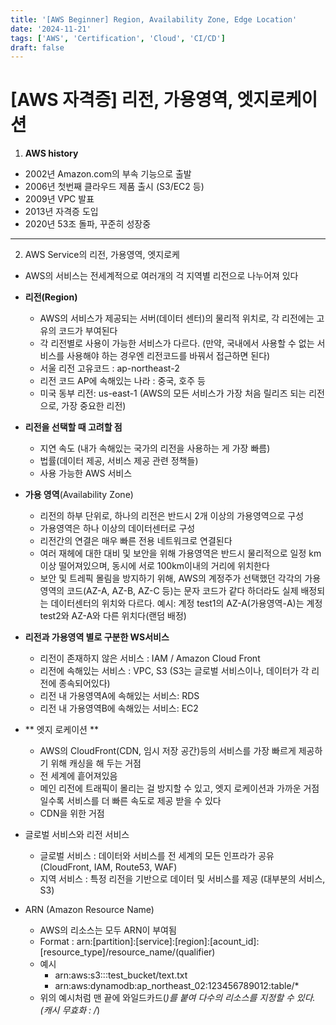 ```yaml
---
title: '[AWS Beginner] Region, Availability Zone, Edge Location'
date: '2024-11-21'
tags: ['AWS', 'Certification', 'Cloud', 'CI/CD']
draft: false
---
```

# [AWS 자격증] 리전, 가용영역, 엣지로케이션

1. **AWS history**
  - 2002년 Amazon.com의 부속 기능으로 출발
  - 2006년 첫번째 클라우드 제품 출시 (S3/EC2 등)
  - 2009년 VPC 발표
  - 2013년 자격증 도입
  - 2020년 53조 돌파, 꾸준히 성장중

---

2. AWS Service의 리전, 가용영역, 엣지로케
  - AWS의 서비스는 전세계적으로 여러개의 걱 지역별 리전으로 나누어져 있다
  - **리전(Region)** 
    - AWS의 서비스가 제공되는 서버(데이터 센터)의 물리적 위치로, 각 리전에는 고유의 코드가 부여된다
    - 각 리전별로 사용이 가능한 서비스가 다르다. (만약, 국내에서 사용할 수 없는 서비스를 사용해야 하는 경우엔 리전코드를 바꿔서 접근하면 된다)
    - 서울 리전 고유코드 : ap-northeast-2
    - 리전 코드 AP에 속해있는 나라 : 중국, 호주 등
    - 미국 동부 리전: us-east-1 (AWS의 모든 서비스가 가장 처음 릴리즈 되는 리전으로, 가장 중요한 리전)
  - **리전을 선택할 때 고려할 점**
    - 지연 속도 (내가 속해있는 국가의 리전을 사용하는 게 가장 빠름)
    - 법률(데이터 제공, 서비스 제공 관련 정책들)
    - 사용 가능한 AWS 서비스

  - **가용 영역**(Availability Zone)
    - 리전의 하부 단위로, 하나의 리전은 반드시 2개 이상의 가용영역으로 구성
    - 가용영역은 하나 이상의 데이터센터로 구성
    - 리전간의 연결은 매우 빠른 전용 네트워크로 연결된다
    - 여러 재헤에 대한 대비 및 보안을 위해 가용영역은 반드시 물리적으로 일정 km이상 떨어져있으며, 동시에 서로 100km이내의 거리에 위치한다
    - 보안 및 트레픽 몰림을 방지하기 위해, AWS의 계정주가 선택했던 각각의 가용영역의 코드(AZ-A, AZ-B, AZ-C 등)는 문자 코드가 같다 하더라도 실제 배정되는 데이터센터의 위치와 다르다. 
      예시: 계정 test1의 AZ-A(가용영역-A)는 계정 test2와 AZ-A와 다른 위치다(랜덤 배정)

  - **리전과 가용영역 별로 구분한 WS서비스**
    - 리전이 존재하지 않은 서비스 : IAM / Amazon Cloud Front
    - 리전에 속해있는 서비스 : VPC, S3 (S3는 글로벌 서비스이나, 데이터가 각 리전에 종속되어있다)
    - 리전 내 가용영역A에 속해있는 서비스: RDS
    - 리전 내 가용영역B에 속해있는 서비스: EC2

 - ** 엣지 로케이션 **
   - AWS의 CloudFront(CDN, 임시 저장 공간)등의 서비스를 가장 빠르게 제공하기 위해 캐싱을 해 두는 거점
   - 전 세계에 흩어져있음
   - 메인 리전에 트래픽이 몰리는 걸 방지할 수 있고, 엣지 로케이션과 가까운 거점일수록 서비스를 더 빠른 속도로 제공 받을 수 있다
   - CDN을 위한 거점
  
- 글로벌 서비스와 리전 서비스
  - 글로벌 서비스 : 데이터와 서비스를 전 세계의 모든 인프라가 공유 (CloudFront, IAM, Route53, WAF)
  - 지역 서비스 : 특정 리전을 기반으로 데이터 및 서비스를 제공 (대부분의 서비스, S3)
 
- ARN (Amazon Resource Name)
  - AWS의 리소스는 모두 ARN이 부여됨 
  - Format
    : arn:[partition]:[service]:[region]:[acount_id]:[resource_type]/resource_name/(qualifier)
  - 예시
    - arn:aws:s3:::test_bucket/text.txt
    - arn:aws:dynamodb:ap_northeast_02:123456789012:table/*
  - 위의 예시처럼 맨 끝에 와일드카드(*)를 붙여 다수의 리소스를 지정할 수 있다. (캐시 무효화 : /*) 